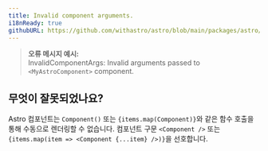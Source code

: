 ```yaml
---
title: Invalid component arguments.
i18nReady: true
githubURL: https://github.com/withastro/astro/blob/main/packages/astro/src/core/errors/errors-data.ts
---
```


> **오류 메시지 예시:**<br/>
InvalidComponentArgs: Invalid arguments passed to `<MyAstroComponent>` component.

## 무엇이 잘못되었나요?

Astro 컴포넌트는 `Component()` 또는 `{items.map(Component)}`와 같은 함수 호출을 통해 수동으로 렌더링할 수 없습니다. 컴포넌트 구문 `<Component />` 또는 `{items.map(item => <Component {...item} />)}`을 선호합니다.